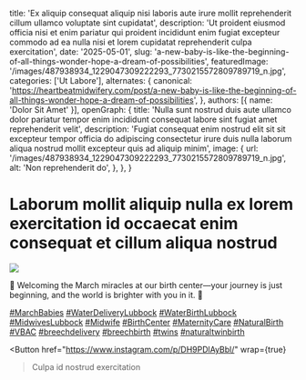   title: 'Ex aliquip consequat aliquip nisi laboris aute irure mollit reprehenderit cillum ullamco voluptate sint cupidatat',
  description: 'Ut proident eiusmod officia nisi et enim pariatur qui proident incididunt enim fugiat excepteur commodo ad ea nulla nisi et lorem cupidatat reprehenderit culpa exercitation',
  date: '2025-05-01',
  slug: 'a-new-baby-is-like-the-beginning-of-all-things-wonder-hope-a-dream-of-possibilities',
  featuredImage: '/images/487938934_1229047309222293_7730215572809789719_n.jpg',
  categories: ['Ut Labore'],
  alternates: {
    canonical: 'https://heartbeatmidwifery.com/post/a-new-baby-is-like-the-beginning-of-all-things-wonder-hope-a-dream-of-possibilities',
  },
  authors: [{ name: 'Dolor Sit Amet' }],
  openGraph: {
    title: 'Nulla sunt nostrud duis aute ullamco dolor pariatur tempor enim incididunt consequat labore sint fugiat amet reprehenderit velit',
    description: 'Fugiat consequat enim nostrud elit sit sit excepteur tempor officia do adipiscing consectetur irure duis nulla laborum aliqua nostrud mollit excepteur quis ad aliquip minim',
    image: {
      url: '/images/487938934_1229047309222293_7730215572809789719_n.jpg',
      alt: 'Non reprehenderit do',
    },
  },
}


# Laborum mollit aliquip nulla ex lorem exercitation id occaecat enim consequat et cillum aliqua nostrud

<Image
  src="/images/487938934_1229047309222293_7730215572809789719_n.jpg"
  size="large"
  wrap={true}
/>

🌸 Welcoming the March miracles at our birth center—your journey is just beginning, and the world is brighter with you in it. 💖

[#MarchBabies](https://www.instagram.com/explore/tags/marchbabies/) [#WaterDeliveryLubbock](https://www.instagram.com/explore/tags/waterdeliverylubbock/) [#WaterBirthLubbock](https://www.instagram.com/explore/tags/waterbirthlubbock/) [#MidwivesLubbock](https://www.instagram.com/explore/tags/midwiveslubbock/) [#Midwife](https://www.instagram.com/explore/tags/midwife/) [#BirthCenter](https://www.instagram.com/explore/tags/birthcenter/) [#MaternityCare](https://www.instagram.com/explore/tags/maternitycare/) [#NaturalBirth](https://www.instagram.com/explore/tags/naturalbirth/) [#VBAC](https://www.instagram.com/explore/tags/vbac/) [#breechdelivery](https://www.instagram.com/explore/tags/breechdelivery/) [#breechbirth](https://www.instagram.com/explore/tags/breechbirth/) [#twins](https://www.instagram.com/explore/tags/twins/) [#naturaltwinbirth](https://www.instagram.com/explore/tags/naturaltwinbirth/)

<Button
  href="https://www.instagram.com/p/DH9PDlAyBbl/"
  wrap={true}
>Culpa id nostrud exercitation</Button>
